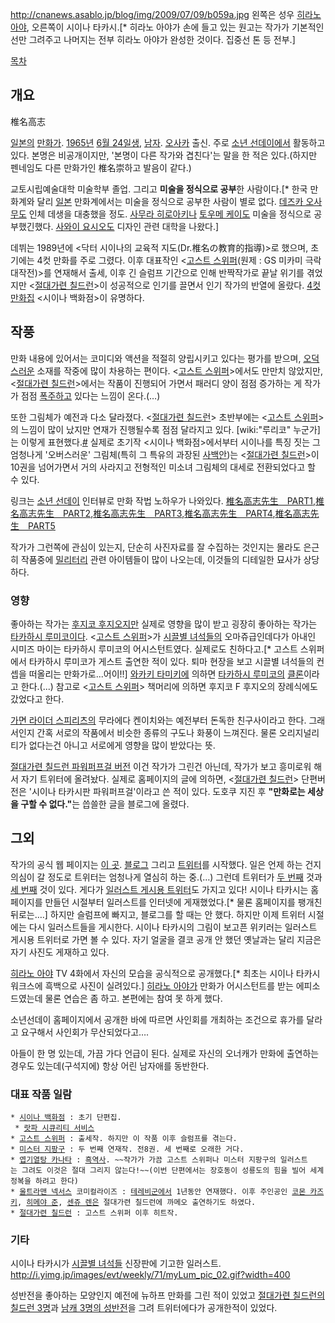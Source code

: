 http://cnanews.asablo.jp/blog/img/2009/07/09/b059a.jpg
왼쪽은 성우 [[히라노 아야]], 오른쪽이 시이나 타카시.[* 히라노 아야가 손에 들고 있는 원고는 작가가 기본적인 선만 그려주고 나머지는 전부 히라노 아야가 완성한 것이다. 집중선 톤 등 전부.]

[[목차]]
== 개요 ==
椎名高志

[[일본]]의 [[만화가]]. [[1965년]] [[6월 24일]]생, [[남자]]. [[오사카]] 출신. 주로 [[소년 선데이]]에서 활동하고 있다. 본명은 비공개이지만, '본명이 다른 작가와 겹친다'는 말을 한 적은 있다.(하지만 펜네임도 다른 만화가인 椎名崇하고 발음이 같다.)

교토시립예술대학 미술학부 졸업. 그리고 '''미술을 정식으로 공부'''한 사람이다.[* 한국 만화계와 달리 [[일본]] 만화계에서는 미술을 정식으로 공부한 사람이 별로 없다. [[데즈카 오사무]]도 인체 데생을 대충했을 정도. [[사무라 히로아키]]나 [[토우메 케이]]도 미술을 정식으로 공부했긴했다. [[사와이 요시오]]도 디자인 관련 대학을 나왔다.]

데뷔는 1989년에 <닥터 시이나의 교육적 지도(Dr.椎名の教育的指導)>로 했으며, 초기에는 4컷 만화를 주로 그렸다. 이후 대표작인 <[[고스트 스위퍼]](원제 : GS 미카미 극락대작전)>를 연재해서 출세, 이후 긴 슬럼프 기간으로 인해 반짝작가로 끝날 위기를 겪었지만 <[[절대가련 칠드런]]>이 성공적으로 인기를 끌면서 인기 작가의 반열에 올랐다. [[4컷만화]]집 <시이나 백화점>이 유명하다.

== 작풍 ==
만화 내용에 있어서는 코미디와 액션을 적절히 양립시키고 있다는 평가를 받으며, [[오덕]]스러운 소재를 작중에 많이 차용하는 편이다. <[[고스트 스위퍼]]>에서도 만만치 않았지만, <[[절대가련 칠드런]]>에서는 작품이 진행되어 가면서 패러디 양이 점점 증가하는 게 작가가 점점 [[폭주]]하고 있다는 느낌이 온다.(…)

또한 그림체가 예전과 다소 달라졌다. <[[절대가련 칠드런]]> 초반부에는 <[[고스트 스위퍼]]>의 느낌이 많이 났지만 연재가 진행될수록 점점 달라지고 있다. [wiki:"루리코" 누군가]는 이렇게 표현했다.[http://blog.naver.com/pangsuni?Redirect=Log&logNo=40094264987 #] 실제로 초기작 <시이나 백화점>에서부터 시이나를 특징 짓는 그 엄청나게 '오버스러운' 그림체(특히 그 특유의 과장된 [[사백안]])는 <[[절대가련 칠드런]]>이 10권을 넘어가면서 거의 사라지고 전형적인 미소녀 그림체의 대세로 전환되었다고 할 수 있다.

링크는 [[소년 선데이]] 인터뷰로 만화 작법 노하우가 나와있다. [http://websunday.net/mezase/smc_p/hiden/089.html 椎名高志先生　PART1],[http://websunday.net/mezase/smc_p/hiden/090.html 椎名高志先生　PART2],[http://websunday.net/mezase/smc_p/hiden/091.html 椎名高志先生　PART3],[http://websunday.net/mezase/smc_p/hiden/092.html 椎名高志先生　PART4],[http://websunday.net/mezase/smc_p/hiden/093.html 椎名高志先生　PART5]

작가가 그런쪽에 관심이 있는지, 단순히 사진자료를 잘 수집하는 것인지는 몰라도 은근히 작품중에 [[밀리터리]] 관련 아이템들이 많이 나오는데, 이것들의 디테일한 묘사가 상당하다.
=== 영향 ===
좋아하는 작가는 [[후지코 후지오]]지만 실제로 영향을 많이 받고 굉장히 좋아하는 작가는 [[타카하시 루미코]]이다. <[[고스트 스위퍼]]>가 [[시끌별 녀석들]]의 오마쥬급인데다가 아내인 시미즈 마이는 타카하시 루미코의 어시스턴트였다. 실제로도 친하다고.[* 고스트 스위퍼에서 타카하시 루미코가 게스트 출연한 적이 있다. 퇴마 현장을 보고 시끌별 녀석들의 컨셉을 떠올리는 만화가로...어이!!] [[와카키 타미키]]에 의하면 [[타카하시 루미코]]의 [http://blog.wakakitamiki.coolblog.jp/?eid=1178227 클론]이라고 한다.(...) 참고로 <[[고스트 스위퍼]]> 책머리에 의하면 후지코 F 후지오의 장례식에도 갔었다고 한다.

[[가면 라이더 스피리츠]]의 무라에다 켄이치와는 예전부터 돈독한 친구사이라고 한다. 그래서인지 간혹 서로의 작품에서 비슷한 종류의 구도나 화풍이 느껴진다. 물론 오리지널리티가 없다는건 아니고 서로에게 영향을 많이 받았다는 뜻.

[http://twitpic.com/342sxk 절대가련 칠드런 파워퍼프걸 버전] 이건 작가가 그린건 아닌데, 작가가 보고 흥미로워 해서 자기 트위터에 올려놨다. 실제로 홈페이지의 글에 의하면, <[[절대가련 칠드런]]> 단편버전은 '시이나 타카시판 파워퍼프걸'이라고 쓴 적이 있다. 도호쿠 지진 후 '''"만화로는 세상을 구할 수 없다."'''는 씁쓸한 글을 블로그에 올렸다.


== 그외 ==
작가의 공식 웹 페이지는 [http://www.ne.jp/asahi/cna100/store/ 이 곳]. [http://cnanews.asablo.jp/blog/ 블로그] 그리고 [http://twitter.com/Takashi_Shiina 트위터]를 시작했다. 일은 언제 하는 건지 의심이 갈 정도로 트위터는 엄청나게 열심히 하는 중.(…) 그런데 트위터가 [http://twitter.com/Shiina_event 두 번째] 것과 [http://twitter.com/Shiina03 세 번째] 것이 있다. 게다가 [http://twitpic.com/photos/Takashi_Shiina 일러스트 게시용 트위터]도 가지고 있다! 시이나 타카시는 홈페이지를 만들던 시절부터 일러스트를 인터넷에 게재했었다.[* 물론 홈페이지를 팽개친 뒤로는….] 하지만 슬럼프에 빠지고, 블로그를 할 때는 안 했다. 하지만 이제 트위터 시절에는 다시 일러스트들을 게시한다. 시이나 타카시의 그림이 보고픈 위키러는 일러스트 게시용 트위터로 가면 볼 수 있다. 자기 얼굴을 결코 공개 안 했던 옛날과는 달리 지금은 자기 사진도 게재하고 있다.

[[히라노 아야]] TV 4화에서 자신의 모습을 공식적으로 공개했다.[* 최초는 시이나 타카시 워크스에 흑백으로 사진이 실려있다.] [[히라노 아야]]가 만화가 어시스턴트를 받는 에피소드였는데 물론 연습은 좀 하고. 본편에는 참여 못 하게 했다.

소년선데이 홈페이지에서 공개한 바에 따르면 사인회를 개최하는 조건으로 휴가를 달라고 요구해서 사인회가 무산되었다고….

아들이 한 명 있는데, 가끔 가다 언급이 된다. 실제로 자신의 오너캐가 만화에 출연하는 경우도 있는데(구석지에) 항상 어린 남자애를 동반한다.

=== 대표 작품 일람 ===
 * [[시이나 백화점]] : 초기 단편집.
  * [[랏파 시큐리티 서비스]]
 * [[고스트 스위퍼]] : 출세작. 하지만 이 작품 이후 슬럼프를 겪는다.
 * [[미스터 지팡구]] : 두 번째 연재작. 전8권. 세 번째로 오래한 거다.
 * [[엽기열탕 카나타]] : [[흑역사]]. ~~작가가 가끔 고스트 스위퍼나 미스터 지팡구의 일러스트는 그려도 이것은 절대 그리지 않는다!~~(이번 단편에서는 장호동이 성룡도의 힘을 빌어 세계정복을 하려고 한다)
 * [[울트라맨 넥서스]] 코미컬라이즈 : [[테레비군]]에서 1년동안 연재했다. 이후 주인공인 [[코몬 카즈키]], [[히메야 준]], [[센쥬 렌]]은 절대가련 칠드런에 까메오 출연하기도 하였다.
 * [[절대가련 칠드런]] : 고스트 스위퍼 이후 히트작.

=== 기타 ===
시이나 타카시가 [[시끌별 녀석들]] 신장판에 기고한 일러스트.
http://i.yimg.jp/images/evt/weekly/71/myLum_pic_02.gif?width=400

성반전을 좋아하는 모양인지 예전에 뉴하프 만화를 그린 적이 있었고 [[절대가련 칠드런]]의 [http://twitpic.com/7pvvmq 칠드런 3명]과 [http://twitpic.com/7pwdph 남캐 3명의 성반전]을 그려 트위터에다가 공개한적이 있었다. 
